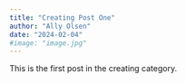 ```yaml
---
title: "Creating Post One"
author: "Ally Olsen"
date: "2024-02-04"
#image: "image.jpg"
---
```


This is the first post in the creating category.
